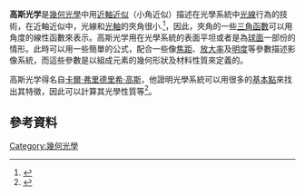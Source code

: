 '''高斯光学'''是[[幾何光學|幾何光學]]中用[[近軸近似|近軸近似]]（小角近似）描述在光學系統中[[光線|光線]]行為的技術，在近軸近似中，光線和[[光軸|光軸]]的夾角很小.<ref name="LipsonLipson2010">{{cite book|author1=Ariel Lipson|author2=Stephen G. Lipson|author3=Henry Lipson|title=Optical Physics|url=http://books.google.com/books?id=aow3o0dhyjYC&pg=PA51|date=28 October 2010|publisher=Cambridge University Press|isbn=978-1-139-49260-7|pages=51–}}</ref>，因此，夾角的一些[[三角函數|三角函數]]可以用角度的線性函數來表示。高斯光学用在光學系統的表面平坦或者是為[[球面|球面]]一部份的情形。此時可以用一些簡單的公式，配合一些像[[焦距|焦距]]、[[放大率|放大率]]及[[明度|明度]]等參數描述影像系統，而這些參數是以組成元素的幾何形狀及材料性質來定義的。

高斯光学得名自[[卡爾·弗里德里希·高斯|卡爾·弗里德里希·高斯]]，他證明光學系統可以用很多的[[基本點|基本點]]來找出其特徵，因此可以計算其光學性質等<ref name="Smith2007">{{cite book|author=Warren Smith|title=Modern Optical Engineering, 4th Ed.|url=http://books.google.com/books?id=DrtM_bAnf_YC&pg=PA22|date=25 December 2007|publisher=McGraw Hill Professional|isbn=978-0-07-159375-5|pages=22–}}</ref>。

==參考資料==
{{reflist}}

[[Category:幾何光學|Category:幾何光學]]

{{optics-stub}}